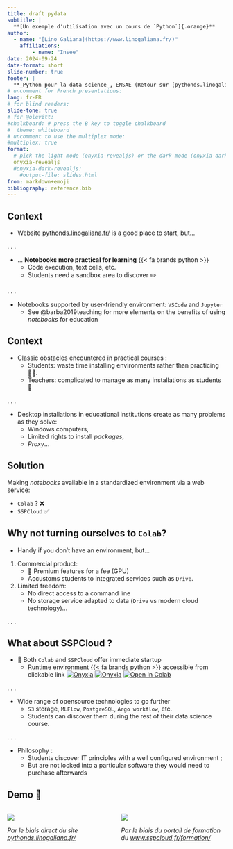 ```yaml
---
title: draft pydata
subtitle: |
  **[Un exemple d'utilisation avec un cours de `Python`]{.orange}**
author:   
  - name: "[Lino Galiana](https://www.linogaliana.fr/)"
    affiliations:
        - name: "Insee"
date: 2024-09-24
date-format: short
slide-number: true
footer: |
  **_Python pour la data science_, ENSAE (Retour sur [pythonds.linogaliana.fr](https://pythonds.linogaliana.fr/))**
# uncomment for French presentations:
lang: fr-FR
# for blind readers:
slide-tone: true
# for @olevitt:
#chalkboard: # press the B key to toggle chalkboard
#  theme: whiteboard
# uncomment to use the multiplex mode:
#multiplex: true
format:
  # pick the light mode (onyxia-revealjs) or the dark mode (onyxia-dark-revealjs)
  onyxia-revealjs
  #onyxia-dark-revealjs:
    #output-file: slides.html
from: markdown+emoji
bibliography: reference.bib
---
```



## Context

* Website [pythonds.linogaliana.fr/](https://pythonds.linogaliana.fr/) is a good place to start, but...

. . .

* ... [**Notebooks more practical for learning**]{.orange} {{< fa brands python >}}
    + Code execution, text cells, etc.
    + Students need a sandbox area to discover ✏️

. . .

* Notebooks supported by user-friendly environment: `VSCode` and `Jupyter`
    + See @barba2019teaching for more elements on the benefits of using _notebooks_ for education

## Context {.smaller}

- Classic obstacles encountered in practical courses : 
    + Students: waste time installing environments rather than practicing 😵‍💫.
    + Teachers: complicated to manage as many installations as students 🤔

. . .

- Desktop installations in educational institutions create as many problems as they solve:
    + Windows computers,
    + Limited rights to install _packages_,
    + _Proxy_...




::: {.callout-tip}
## Solution

Making _notebooks_ available
in a standardized environment via a web service:


+ `Colab` ? ❌
+ `SSPCloud` ✅

:::

## Why not turning ourselves to `Colab`?

- Handy if you don't have an environment, but...

::: {.incremental}
1. Commercial product:
    * 💸 Premium features for a fee (GPU)
    * Accustoms students to integrated services such as `Drive`.
2. Limited freedom:
    * No direct access to a command line
    * No storage service adapted to data (`Drive` vs modern cloud technology)...
:::

. . .

## What about SSPCloud ? {.smaller}

* 🚀 Both `Colab` and `SSPCloud` offer immediate startup
  + Runtime environment {{< fa brands python >}} accessible from clickable link 
<a href="https://datalab.sspcloud.fr/launcher/ide/vscode-python?autoLaunch=true&amp;onyxia.friendlyName=%C2%AB02_pandas_intro%C2%BB&amp;init.personalInit=%C2%ABhttps%3A%2F%2Fraw.githubusercontent.com%2Flinogaliana%2Fpython-datascientist%2Fmaster%2Fsspcloud%2Finit-vscode.sh%C2%BB&amp;init.personalInitArgs=%C2%ABmanipulation%2002_pandas_intro%C2%BB&amp;security.allowlist.enabled=false" target="_blank" rel="noopener" data-original-href="https://datalab.sspcloud.fr/launcher/ide/vscode-python?autoLaunch=true&amp;onyxia.friendlyName=%C2%AB02_pandas_intro%C2%BB&amp;init.personalInit=%C2%ABhttps%3A%2F%2Fraw.githubusercontent.com%2Flinogaliana%2Fpython-datascientist%2Fmaster%2Fsspcloud%2Finit-vscode.sh%C2%BB&amp;init.personalInitArgs=%C2%ABmanipulation%2002_pandas_intro%C2%BB&amp;security.allowlist.enabled=false"><img src="https://img.shields.io/badge/SSP%20Cloud-Tester_avec_VSCode-blue?logo=visualstudiocode&amp;logoColor=blue" alt="Onyxia"></a>
<a href="https://datalab.sspcloud.fr/launcher/ide/jupyter-python?autoLaunch=true&amp;onyxia.friendlyName=%C2%AB02_pandas_intro%C2%BB&amp;init.personalInit=%C2%ABhttps%3A%2F%2Fraw.githubusercontent.com%2Flinogaliana%2Fpython-datascientist%2Fmaster%2Fsspcloud%2Finit-jupyter.sh%C2%BB&amp;init.personalInitArgs=%C2%ABmanipulation%2002_pandas_intro%C2%BB&amp;security.allowlist.enabled=false" target="_blank" rel="noopener" data-original-href="https://datalab.sspcloud.fr/launcher/ide/jupyter-python?autoLaunch=true&amp;onyxia.friendlyName=%C2%AB02_pandas_intro%C2%BB&amp;init.personalInit=%C2%ABhttps%3A%2F%2Fraw.githubusercontent.com%2Flinogaliana%2Fpython-datascientist%2Fmaster%2Fsspcloud%2Finit-jupyter.sh%C2%BB&amp;init.personalInitArgs=%C2%ABmanipulation%2002_pandas_intro%C2%BB&amp;security.allowlist.enabled=false"><img src="https://img.shields.io/badge/SSP%20Cloud-Tester_avec_Jupyter-orange?logo=Jupyter&amp;logoColor=orange" alt="Onyxia"></a>
<a href="https://colab.research.google.com/github/linogaliana/python-datascientist-notebooks/blob/main//notebooks/manipulation/02_pandas_intro.ipynb" target="_blank" rel="noopener" data-original-href="https://colab.research.google.com/github/linogaliana/python-datascientist-notebooks/blob/main//notebooks/manipulation/02_pandas_intro.ipynb"><img src="https://colab.research.google.com/assets/colab-badge.svg" alt="Open In Colab"></a>

. . .

- Wide range of opensource technologies to go further
  - `S3` storage, `MLFlow`, `PostgreSQL`, `Argo workflow`, etc.
  - Students can discover them during the rest of their data science course.

. . .

- Philosophy :
  - Students discover IT principles with a well configured environment ;
  - But are not locked into a particular software they would need to purchase afterwards

## Demo 🚀 {.smaller}

:::: {.columns}

::: {.column width="50%"}
[![](pandaqr2.png)](https://pythonds.linogaliana.fr/content/manipulation/02_pandas_intro.html)

_Par le biais direct du site [pythonds.linogaliana.fr/](https://pythonds.linogaliana.fr/content/manipulation/02_pandas_intro.html)_
:::

::: {.column width="50%"}
[![](onyxia-qrcode3.png)](https://www.sspcloud.fr/formation)

_Par le biais du portail de formation du [www.sspcloud.fr/formation/](https://www.sspcloud.fr/formation)_

:::

::::



